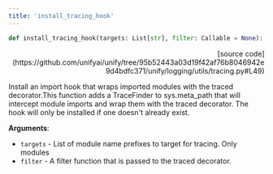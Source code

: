 ```yaml
---
title: 'install_tracing_hook'
---
```


```python
def install_tracing_hook(targets: List[str], filter: Callable = None):
```

<p align="right">[source code](https://github.com/unifyai/unify/tree/95b52443a03d19f42af76b8046942e9d4bdfc371/unify/logging/utils/tracing.py#L49)</p>

Install an import hook that wraps imported modules with the traced decorator.This function adds a TraceFinder to sys.meta_path that will intercept module imports
and wrap them with the traced decorator. The hook will only be installed if one
doesn't already exist.

**Arguments**:

- `targets` - List of module name prefixes to target for tracing. Only modules
- `filter` - A filter function that is passed to the traced decorator.